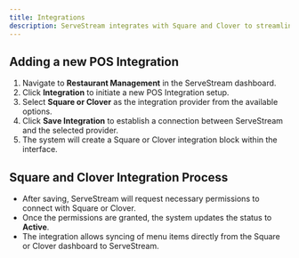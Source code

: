 ```yaml
---
title: Integrations
description: ServeStream integrates with Square and Clover to streamline restaurant operations. Below are the steps to add a POS Integration and sync menus.
---
```


## Adding a new POS Integration

1. Navigate to **Restaurant Management** in the ServeStream dashboard.
2. Click **Integration** to initiate a new POS Integration setup.
3. Select **Square or Clover** as the integration provider from the available options.
4. Click **Save Integration** to establish a connection between ServeStream and the selected provider.
5. The system will create a Square or Clover integration block within the interface.

## Square and Clover Integration Process

- After saving, ServeStream will request necessary permissions to connect with Square or Clover.
- Once the permissions are granted, the system updates the status to **Active**.
- The integration allows syncing of menu items directly from the Square or Clover dashboard to ServeStream.